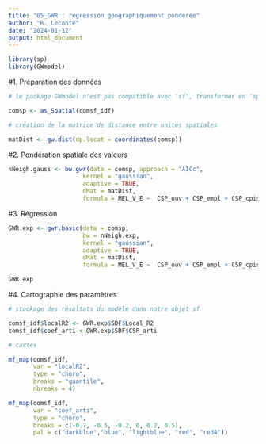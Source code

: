 ---
title: "05_GWR : régréssion géographiquement pondérée"
author: "R. Leconte"
date: "2024-01-12"
output: html_document
---


```{r}
library(sp)
library(GWmodel)
```
#1. Préparation des données

```{r}

# le package GWmodel n'est pas compatible avec 'sf', transformer en 'sp'

comsp <- as_Spatial(comsf_idf) 

# création de la matrice de distance entre unités spatiales

matDist <- gw.dist(dp.locat = coordinates(comsp))

```


#2. Pondération spatiale des valeurs 

```{r}
nNeigh.gauss <- bw.gwr(data = comsp, approach = "AICc",
                     kernel = "gaussian",
                     adaptive = TRUE,
                     dMat = matDist,
                     formula = MEL_V_E ~  CSP_ouv + CSP_empl + CSP_cpis + CSP_pi + CSP_retr + CSP_arti + CSP_ssact)

```
#3. Régression 

```{r}
GWR.exp <- gwr.basic(data = comsp, 
                     bw = nNeigh.exp, 
                     kernel = "gaussian", 
                     adaptive = TRUE,  
                     dMat = matDist, 
                     formula = MEL_V_E ~  CSP_ouv + CSP_empl + CSP_cpis + CSP_pi + CSP_retr + CSP_arti + CSP_ssact)

GWR.exp
```
#4. Cartographie des paramètres

```{r}
# stockage des résultats du modèle dans notre objet sf

comsf_idf$localR2 <- GWR.exp$SDF$Local_R2
comsf_idf$coef_arti <-GWR.exp$SDF$CSP_arti

# cartes 

mf_map(comsf_idf,
       var = "localR2", 
       type = "choro", 
       breaks = "quantile",
       nbreaks = 4)

mf_map(comsf_idf,
       var = "coef_arti", 
       type = "choro", 
       breaks = c(-0.7, -0.5, -0.2, 0, 0.2, 0.5), 
       pal = c("darkblue","blue", "lightblue", "red", "red4"))



```


